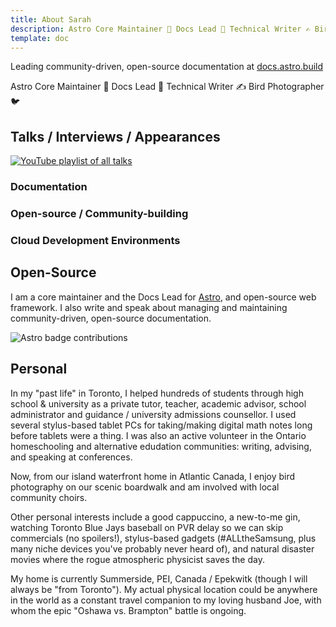 ```yaml
---
title: About Sarah
description: Astro Core Maintainer 🚀 Docs Lead 📑 Technical Writer ✍️ Bird Photographer 🐦
template: doc
---
```


Leading community-driven, open-source documentation at [docs.astro.build](https://docs.astro.build)

Astro Core Maintainer 🚀 Docs Lead 📑 Technical Writer ✍️ Bird Photographer 🐦

## Talks / Interviews / Appearances

[![YouTube playlist of all talks](https://img.shields.io/badge/playlist_of_all_talks-YouTube-FF0000?style=for-the-badge&logo=youtube&logoColor=white)](https://youtube.com/playlist?list=PLowBAHWxr_2DgiS5maPN2wg96dmKho_yC&si=_ckXtTot6ApGcoMk)

### Documentation

<CardGrid>

<LinkCard
  title="Stop writing docs; Start Helping!"
  description='📺 ViteConf 2023'
  href="https://www.youtube.com/watch?v=jcpkVJr-rUw&list=PLqGQbXn_GDmkOsHI7-Wrbv1GgAA4tJZhg&index=26"
/>

<LinkCard
  title="Documentation Developers Love"
  description="🎙️ Kelvin Omereshone Jan 2023"
  href="https://www.youtube.com/watch?v=YW4IfoJM30g"
/>
</CardGrid>
<LinkCard
  title="Happy Contributors, High Standards: Pick two! <br>Balancing quality and community in open-source documentation"
  description="📺 Write the Docs Australia 2022"
  href="https://www.youtube.com/watch?v=emgFALmCyrY&list=PLZAeFn6dfHpktOcWn5mQNOx5gYo6O7TR6&index=6"
/>



### Open-source / Community-building

<LinkCard
  title="Documentation as a Path to Open-Source"
  description="🎙️ Hanselminutes Podcast (Episode 911) September 2023"
  href="https://www.youtube.com/watch?v=IrJo3H0wawQ&list=PL0M0zPgJ3HSf55bZCgrRfsYTApHzBhzMi&index=20"
  />

<LinkCard
  title="Community and Contributors Panel:<br> Sarah Rainsberger, Brittney Postma, Anthony Fu, Matias Capeletto, Tracy Lee"
  description='📺 ViteConf 2023'
  href="https://www.youtube.com/watch?v=rqB7hy5lcmc&list=PLqGQbXn_GDmkOsHI7-Wrbv1GgAA4tJZhg&index=29"
/>

<LinkCard
  title="Bridging Code and Community"
  description="🎙️ GitHub ReadME Podcast (Episode 31) June 2023"
  href="https://github.com/readme/podcast/code-and-community"
  />

<LinkCard
  title="Non-code contributions are the secret to open source success"
  description='📰 GitHub ReadME Project June 2023'
  href="https://github.com/readme/featured/open-source-non-code-contributions"
/>

### Cloud Development Environments

<LinkCard
  title="Learning in the Browser—Zero to React in one window"
  description="📺 ReactConf 2021"
  href="https://www.youtube.com/watch?v=5X-WEQflCL0&list=PLNG_1j3cPCaZZ7etkzWA7JfdmKWT0pMsa&index=9"
/>

## Open-Source

I am a core maintainer and the Docs Lead  for [Astro](https://astro.build), and open-source web framework. I also write and speak about managing and maintaining community-driven, open-source documentation.

![Astro badge contributions](https://astro.badg.es/v1/contributor/sarah11918.svg)

## Personal

In my "past life" in Toronto, I helped hundreds of students through high school & university as a private tutor, teacher, academic advisor, school administrator and guidance / university admissions counsellor. I used several stylus-based tablet PCs for taking/making digital math notes long before tablets were a thing. I was also an active volunteer in the Ontario homeschooling and alternative edudation communities: writing, advising, and speaking at conferences.

Now, from our island waterfront home in Atlantic Canada, I enjoy bird photography on our scenic boardwalk and am involved with local community choirs.

Other personal interests include a good cappuccino, a new-to-me gin, watching Toronto Blue Jays baseball on PVR delay so we can skip commercials (no spoilers!), stylus-based gadgets (#ALLtheSamsung, plus many niche devices you've probably never heard of), and natural disaster movies where the rogue atmospheric physicist saves the day.

My home is currently Summerside, PEI, Canada / Epekwitk (though I will always be "from Toronto"). My actual physical location could be anywhere in the world as a constant travel companion to my loving husband Joe, with whom the epic "Oshawa vs. Brampton" battle is ongoing.
